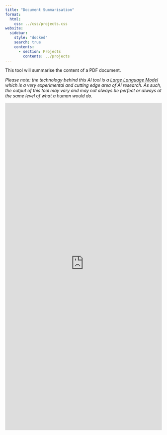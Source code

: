 ```yaml
---
title: "Document Summarisation"
format:
  html:
    css: ../css/projects.css
website:
  sidebar:
    style: "docked"
    search: true
    contents:
      - section: Projects
        contents: ../projects
---
```


This tool will summarise the content of a PDF document.

*Please note: the technology behind this AI tool is a [Large Language Model](https://techcrunch.com/2022/04/28/the-emerging-types-of-language-models-and-why-they-matter/) 
which is a very experimental and cutting edge area of AI research. As such, the output of this tool may vary and may not always be perfect or always at the same level of 
what a human would do.*

```{=html}
<iframe
  src="https://livingdatalab-doc-summarise.streamlit.app/?embed=true"
  height="1050"
  style="width:100%;border:none;"
></iframe>
```
